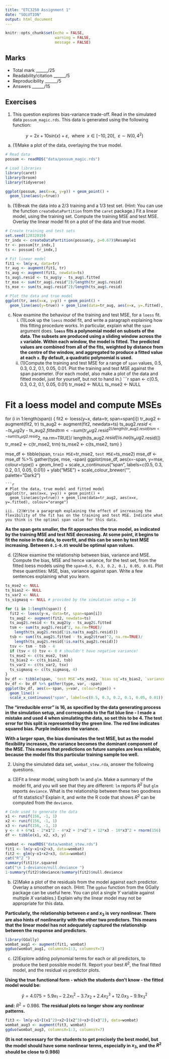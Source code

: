 ```yaml
---
title: "ETC3250 Assignment 1"
date: "SOLUTION"
output: html_document
---
```


```r
knitr::opts_chunk$set(echo = FALSE, 
                      warning = FALSE, 
                      message = FALSE)
```

## Marks

- Total mark ______/25
- Readability/citation  ______/5
- Reproducibility  ______/5
- Answers ______/15 

## Exercises

1. This question explores bias-variance trade-off. Read in the simulated data `possum_magic.rds`. This data is generated using the following function:

$$ y = 2x + 10sin(x) + \varepsilon, ~~\text{where}~~x\in [-10, 20], ~~\varepsilon\sim N(0, 4^2)$$

a. (1)Make a plot of the data, overlaying the true model.


```r
# Read data
possum <- readRDS("data/possum_magic.rds")

# Load libraries
library(caret)
library(broom)
library(tidyverse)

ggplot(possum, aes(x=x, y=y)) + geom_point() +
  geom_line(aes(y=true))
```

b. (1)Break the data into a $2/3$ training and a $1/3$ test set. (Hint: You can use the function `createDataPartition` from the `caret` package.) Fit a linear model, using the training set. Compute the training MSE and test MSE. Overlay the linear model fit on a plot of the data and true model.

```r
# Create training and test sets
set.seed(12032019)
tr_indx <- createDataPartition(possum$y, p=0.67)$Resample1
tr <- possum[tr_indx,]
ts <- possum[-tr_indx,]

# Fit linear model
fit1 <- lm(y~x, data=tr)
tr_aug <- augment(fit1, tr)
ts_aug <- augment(fit1, newdata=ts)
ts_aug$.resid <- ts_aug$y - ts_aug$.fitted
tr_mse <- sum(tr_aug$.resid^2)/length(tr_aug$.resid)
ts_mse <- sum(ts_aug$.resid^2)/length(ts_aug$.resid)

# Plot the data and true model
ggplot(tr, aes(x=x, y=y)) + geom_point() +
  geom_line(aes(y=true)) + geom_line(data=tr_aug, aes(x=x, y=.fitted), colour="orange")
```

c. Now examine the behaviour of the training and test MSE, for a `loess` fit. 
    i. (1)Look up the `loess` model fit, and write a paragraph explaining how this fitting procedure works. In particular, explain what the `span` argument does.
    **`loess` fits a polynomial model on subsets of the data. The subsets are produced using a sliding window across the `x` variable. Within each window, the model is fitted. The predicted values are combined from all of the fits, weighted by distance from the centre of the window, and aggregated to produce a fitted value at each `x`. By default, a quadratic polynomial is used.**
    ii. (1)Compute the training and test MSE for a range of `span` values, 0.5, 0.3, 0.2, 0.1, 0.05, 0.01. Plot the training and test MSE against the span parameter. (For each model, also make a plot of the data and fitted model, just for yourself, but not to hand in.)
```r
span <- c(0.5, 0.3, 0.2, 0.1, 0.05, 0.01)
tr_mse2 <- NULL
ts_mse2 <- NULL

# Fit a loess model and compute MSEs
for (i in 1:length(span)) {
  fit2 <- loess(y~x, data=tr, span=span[i])
  tr_aug2 <- augment(fit2, tr)
  ts_aug2 <- augment(fit2, newdata=ts)
  ts_aug2$.resid <- ts_aug2$y - ts_aug2$.fitted
  trm <- sum(tr_aug2$.resid^2)/length(tr_aug2$.resid)
  tsm <- sum(ts_aug2$.resid^2, na.rm=TRUE)/
    length(ts_aug2$.resid[!is.na(ts_aug2$.resid)])
  tr_mse2 <- c(tr_mse2, trm)
  ts_mse2 <- c(ts_mse2, tsm)
}

mse_df <- tibble(span, `train MSE`=tr_mse2, `test MSE`=ts_mse2)
mse_df <- mse_df %>% gather(type, mse, -span)
ggplot(mse_df, aes(x=-span, y=mse, colour=type)) + 
  geom_line() + 
  scale_x_continuous("span", labels=c(0.5, 0.3, 0.2, 0.1, 0.05, 0.01)) +
  ylab("MSE") +
  scale_colour_brewer("", palette="Dark2")
```
```r
# Plot the data, true model and fitted model
ggplot(tr, aes(x=x, y=y)) + geom_point() +
  geom_line(aes(y=true)) + geom_line(data=tr_aug2, aes(x=x, y=.fitted), colour="orange")
```
    iii. (2)Write a paragraph explaining the effect of increasing the flexibility of the fit has on the training and test MSE. Indicate what you think is the optimal span value for this data.

**As the span gets smaller, the fit approaches the true model, as indicated by the training MSE and test NSE decreasing. At some point, it begins to fit the noise in the data, to overfit, and this can be seen by test MSE increasing. Between `0.1-0.05` would be optimal span values.**

d. (2)Now examine the relationship between bias, variance and MSE. Compute the bias, MSE and hence variance, for the test set, from the fitted loess models using the `span=0.5, 0.3, 0.2, 0.1, 0.05, 0.01`. Plot these quantities: MSE, bias, variance against span. Write a few sentences explaining what you learn.

```r
ts_mse2 <- NULL
ts_bias2 <- NULL
ts_var2 <- NULL
ts_sigmasq <- NULL # provided by the simulation setup = 16

for (i in 1:length(span)) {
  fit2 <- loess(y~x, data=tr, span=span[i])
  ts_aug2 <- augment(fit2, newdata=ts)
  ts_aug2$.resid <- ts_aug2$y - ts_aug2$.fitted
  tsm <- sum(ts_aug2$.resid^2, na.rm=TRUE)/
    length(ts_aug2$.resid[!is.na(ts_aug2$.resid)])
  tsb <- sum((ts_aug2$.fitted - ts_aug2$true)^2, na.rm=TRUE)/
    length(ts_aug2$.resid[!is.na(ts_aug2$.resid)])
  tsv <- tsm - tsb - 4
  if (tsv < 0) tsv <- 0 # shouldn't have negative variance!
  ts_mse2 <- c(ts_mse2, tsm)
  ts_bias2 <- c(ts_bias2, tsb)
  ts_var2 <- c(ts_var2, tsv)
  ts_sigmasq <- c(ts_sigmasq, 4)
}
bv_df <- tibble(span, `test MSE`=ts_mse2, `bias sq`=ts_bias2, `variance`=ts_var2, `var epsilon`=ts_sigmasq)
bv_df <- bv_df %>% gather(type, var, -span)
ggplot(bv_df, aes(x=-span, y=var, colour=type)) + 
  geom_line() + 
  scale_x_continuous("span", labels=c(0.5, 0.3, 0.2, 0.1, 0.05, 0.01))
```

**The "irreducible error" is 16, as specified by the data generating process in the simulation setup, and corresponds to the flat blue line - I made a mistake and used 4 when simulating the data, so set this to be 4. The test error for this split is represented by the green line. The red line indicates squared bias. Purple indicates the variance.** 

**With a larger span, the bias dominates the test MSE, but as the model flexibility increases, the variance becomes the dominant component of the MSE. This means that predictions on future samples are less reliable, because the model fits this particular training sample too well.**

2. Using the simulated data set, `wombat_stew.rda`, answer the following questions.

a. (3)Fit a linear model, using both `lm` and `glm`. Make a summary of the model fit, and you will see that they are different: `lm` reports $R^2$ but `glm` reports `deviance`. What is the relationship between these two goodness of fit statistics? Explain it, and write the R code that shows $R^2$ can be computed from the `deviance`.

```r
# Code used to generate the data
x1 <- runif(156, -1, 1)
x2 <- runif(156, -1, 1)
x3 <- runif(156, -1, 1)
y <- 4 + 6*x1 - 2*x1^2 - 4*x2 + 3*x2^3 + 12*x3 - 10*x3^2 + rnorm(156)
df <- tibble(x1, x2, x3, y)
```

```r
wombat <- readRDS("data/wombat_stew.rds")
fit1 <- lm(y~x1+x2+x3, data=wombat)
fit2 <- glm(y~x1+x2+x3, data=wombat)
cat("R^2 ")
summary(fit1)$r.squared
cat("\n 1-deviance/null.deviance ")
1-summary(fit2)$deviance/summary(fit2)$null.deviance
```

b. (2)Make a plot of the residuals from the model against each predictor. Overlay a smoother on each.  (Hint: The `ggduo` function from the GGally package can be useful here. You can plot a single $Y$ variable against multiple $X$ variables.) Explain why the linear model may not be appropriate for this data.

**Particularly, the relationship between $e$ and $x_3$ is very nonlinear. There are also hints of nonlinearity with the other two predictors. This means that the linear model has not adequately captured the relationship between the response and predictors.**

```r
library(GGally)
wombat_aug1 <- augment(fit1, wombat)
ggduo(wombat_aug1, columnsX=1:3, columnsY=7)
```

c. (2)Explore adding polynomial terms for each or all predictors, to produce the best possible model fit. Report your best $R^2$, the final fitted model, and the residual vs predictor plots. 

**Using the true functional form - which the students don't know - the fitted model would be:**

$$ \hat{y} = 4.075 = 5.9x_1 - 2.2x_1^2 -3.7x_2+2.4x_2^3+12.0x_3-9.9x_3^2$$
**and:** $R^2=0.986$. **The residual plots no longer show any nonlinear patterns.**

```r
fit3 <- lm(y~x1+I(x1^2)+x2+I(x2^3)+x3+I(x3^2), data=wombat)
wombat_aug3 <- augment(fit3, wombat)
ggduo(wombat_aug3, columnsX=1:3, columnsY=7)
```

**(It is not necessary for the students to get precisely the best model, but the model should have some nonlinear terms, especially in $x_3$, and the $R^2$ should be close to 0.986)**